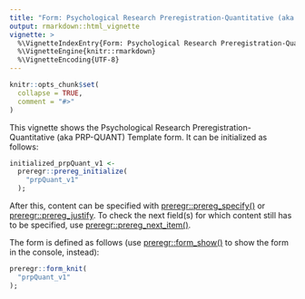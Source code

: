 ---
title: "Form: Psychological Research Preregistration-Quantitative (aka PRP-QUANT) Template (v1)"
output: rmarkdown::html_vignette
vignette: >
  %\VignetteIndexEntry{Form: Psychological Research Preregistration-Quantitative (aka PRP-QUANT) Template (v1)}
  %\VignetteEngine{knitr::rmarkdown}
  %\VignetteEncoding{UTF-8}
---

```{r, include = FALSE}
knitr::opts_chunk$set(
  collapse = TRUE,
  comment = "#>"
)
```

This vignette shows the Psychological Research Preregistration-Quantitative (aka PRP-QUANT) Template form. It can be initialized as follows:

```{r, eval=FALSE}
initialized_prpQuant_v1 <-
  preregr::prereg_initialize(
    "prpQuant_v1"
  );
```

After this, content can be specified with [preregr::prereg_specify()](https://r-packages.gitlab.io/preregr/reference/prereg_specify.html) or [preregr::prereg_justify](https://r-packages.gitlab.io/preregr/reference/prereg_justify.html). To check the next field(s) for which content still has to be specified, use [preregr::prereg_next_item()](https://r-packages.gitlab.io/preregr/reference/prereg_next_item.html).

The form is defined as follows (use [preregr::form_show()](https://r-packages.gitlab.io/preregr/reference/form_show.html) to show the form in the console, instead):

```{r}
preregr::form_knit(
  "prpQuant_v1"
);
```
